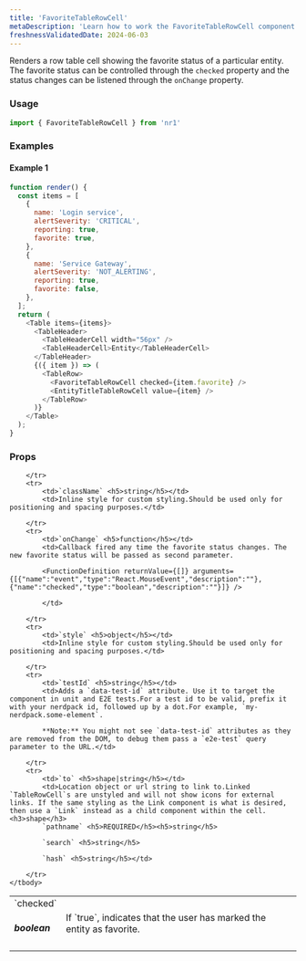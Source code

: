 ```yaml
---
title: 'FavoriteTableRowCell'
metaDescription: 'Learn how to work the FavoriteTableRowCell component'
freshnessValidatedDate: 2024-06-03
---
```


Renders a row table cell showing the favorite status of a particular entity. The favorite status can be controlled through the `checked` property and the status changes can be listened through the `onChange` property.

### Usage

```js
import { FavoriteTableRowCell } from 'nr1'
```



### Examples

#### Example 1

```js
function render() {
  const items = [
    {
      name: 'Login service',
      alertSeverity: 'CRITICAL',
      reporting: true,
      favorite: true,
    },
    {
      name: 'Service Gateway',
      alertSeverity: 'NOT_ALERTING',
      reporting: true,
      favorite: false,
    },
  ];
  return (
    <Table items={items}>
      <TableHeader>
        <TableHeaderCell width="56px" />
        <TableHeaderCell>Entity</TableHeaderCell>
      </TableHeader>
      {({ item }) => (
        <TableRow>
          <FavoriteTableRowCell checked={item.favorite} />
          <EntityTitleTableRowCell value={item} />
        </TableRow>
      )}
    </Table>
  );
}
```



### Props

<table>
    <tbody>
        <tr>
            <td>`checked` <h5>boolean</h5></td>
            <td>If `true`, indicates that the user has marked the entity as favorite.</td>

        </tr>
        <tr>
            <td>`className` <h5>string</h5></td>
            <td>Inline style for custom styling.Should be used only for positioning and spacing purposes.</td>

        </tr>
        <tr>
            <td>`onChange` <h5>function</h5></td>
            <td>Callback fired any time the favorite status changes. The new favorite status will be passed as second parameter.
            
            <FunctionDefinition returnValue={[]} arguments={[{"name":"event","type":"React.MouseEvent","description":""},{"name":"checked","type":"boolean","description":""}]} />
            
            </td>

        </tr>
        <tr>
            <td>`style` <h5>object</h5></td>
            <td>Inline style for custom styling.Should be used only for positioning and spacing purposes.</td>

        </tr>
        <tr>
            <td>`testId` <h5>string</h5></td>
            <td>Adds a `data-test-id` attribute. Use it to target the component in unit and E2E tests.For a test id to be valid, prefix it with your nerdpack id, followed up by a dot.For example, `my-nerdpack.some-element`.
            
            **Note:** You might not see `data-test-id` attributes as they are removed from the DOM, to debug them pass a `e2e-test` query parameter to the URL.</td>

        </tr>
        <tr>
            <td>`to` <h5>shape|string</h5></td>
            <td>Location object or url string to link to.Linked `TableRowCell`s are unstyled and will not show icons for external links. If the same styling as the Link component is what is desired, then use a `Link` instead as a child component within the cell.<h3>shape</h3>
            `pathname` <h5>REQUIRED</h5><h5>string</h5>

            `search` <h5>string</h5>

            `hash` <h5>string</h5></td>

        </tr>
    </tbody>
</table>